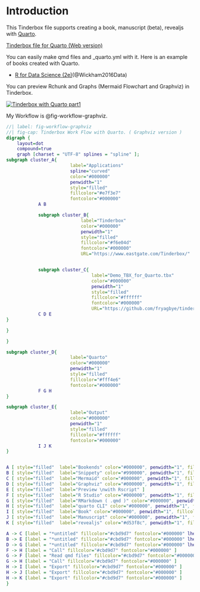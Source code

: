 

# Introduction { .unnumbered }

This Tinderbox file supports creating a book, manuscript (beta), revealjs with [Quarto](https://quarto.org/).

[Tinderbox file for Quarto (Web version)](https://fryagbye.quarto.pub/tinderbox-file-for-quarto/)

You can easily make qmd files and _quarto.yml with it. 
Here is an example of books created with Quarto. 


* [R for Data Science (2e)](https://r4ds.hadley.nz/)(@Wickham2016Data)

You can preview Rchunk and Graphs (Mermaid Flowchart and Graphviz)  in Tinderbox.

[![Tinderbox with Quarto part1](screenshots/youtube_opening.png)](https://youtu.be/4BEroHg-F8Y)

My Workflow is @fig-workflow-graphviz.
<br>


```dot
//| label: fig-workflow-graphviz
//| fig-cap: Tinderbox Work Flow with Quarto. ( Graphviz version )
digraph {
    layout=dot
    compound=true
    graph [charset = "UTF-8" splines = "spline" ];
subgraph cluster_A{
                        label="Applications"
                        spline="curved"
                        color="#000000"
                        penwidth="1"
                        style="filled"
                        fillcolor="#e7f3e7"
                        fontcolor="#000000"
            A B 

            subgraph cluster_B{
                            label="Tinderbox"
                            color="#000000"
                            penwidth="1"
                            style="filled"
                            fillcolor="#f6e04d"
                            fontcolor="#000000"
                            URL="https://www.eastgate.com/Tinderbox/"


            subgraph cluster_C{
                                label="Demo_TBX_for_Quarto.tbx"
                                color="#000000"
                                penwidth="1"
                                style="filled"
                                fillcolor="#ffffff"
                                fontcolor="#000000"
                                URL="https://github.com/fryagbye/tinderboxwithquarto"
            C D E 
}

}

}

subgraph cluster_D{
                        label="Quarto"
                        color="#000000"
                        penwidth="1"
                        style="filled"
                        fillcolor="#fff4e6"
                        fontcolor="#000000"
            F G H 
}

subgraph cluster_E{
                        label="Output"
                        color="#000000"
                        penwidth="1"
                        style="filled"
                        fillcolor="#ffffff"
                        fontcolor="#000000"
            I J K 
}


A [ style="filled"  label="Bookends" color="#000000", penwidth="1", fillcolor="#fcbd63", fontcolor="#000000", URL="https://www.sonnysoftware.com/bookends-for-mac"]
B [ style="filled"  label="Snippety" color="#990000", penwidth="1", fillcolor="#5c9dfe", fontcolor="#000000", URL="https://snippety.app/"]
C [ style="filled"  label="Mermaid" color="#000000", penwidth="1", fillcolor="#c735e9", fontcolor="#ffffff", URL="https://mermaid.js.org/"]
D [ style="filled"  label="Graphviz" color="#000000", penwidth="1", fillcolor="#30638d", fontcolor="#ffffff", URL="https://graphviz.org/"]
E [ style="filled"  label="Preview \nwith Rscript" ]
F [ style="filled"  label="R Studio" color="#000000", penwidth="1", fillcolor="#80a9d7", fontcolor="#000000", URL="https://posit.co/products/open-source/rstudio/"]
G [ style="filled"  label="RMarkdown ( .qmd )" color="#000000", penwidth="1", fillcolor="#74bbff", fontcolor="#000000"]
H [ style="filled"  label="quarto CLI" color="#000000", penwidth="1", fillcolor="#74bbff", fontcolor="#000000", URL="https://quarto.org/"]
I [ style="filled"  label="Book" color="#000000", penwidth="1", fillcolor="#93dd93", fontcolor="#000000"]
J [ style="filled"  label="Manuscript" color="#000000", penwidth="1", fillcolor="#93dd93", fontcolor="#000000"]
K [ style="filled"  label="revealjs" color="#d53f8c", penwidth="1", fillcolor="#f2e142", fontcolor="#000000"]

A -> C [label = "*untitled" fillcolor="#cbd9d7" fontcolor="#000000" lhead = "cluster_C" ltail = "cluster_A" ]
B -> E [label = "*untitled" fillcolor="#cbd9d7" fontcolor="#000000" lhead = "cluster_C" ]
D -> G [label = "*untitled" fillcolor="#cbd9d7" fontcolor="#000000" lhead = "cluster_D" ltail = "cluster_C" ]
F -> H [label = "Call" fillcolor="#cbd9d7" fontcolor="#000000" ]
G -> F [label = "Read qmd files" fillcolor="#cbd9d7" fontcolor="#000000" ]
G -> H [label = "Call" fillcolor="#cbd9d7" fontcolor="#000000" ]
H -> I [label = "Export" fillcolor="#cbd9d7" fontcolor="#000000" ]
H -> J [label = "Export" fillcolor="#cbd9d7" fontcolor="#000000" ]
H -> K [label = "Export" fillcolor="#cbd9d7" fontcolor="#000000" ]
}
```







